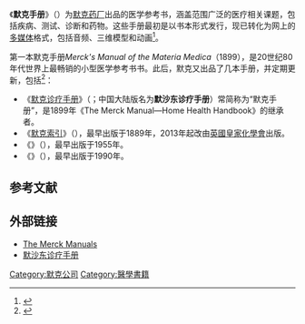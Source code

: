 {{NoteTA
|G1=医学
}}
《'''默克手册'''》（{{lang-en|The Merck Manuals}}）为[[默克药厂|默克药厂]]出品的医学参考书，涵盖范围广泛的医疗相关课题，包括疾病、测试、诊断和药物。这些手册最初是以书本形式发行，现已转化为网上的[[多媒体|多媒体]]格式，包括音频、三维模型和动画<ref>{{cite journal |author= White SM |title= Merck Manuals Information Online <http://www.merck.com/mmhe>|journal= J Consum Health Internet |year=2009 |volume=13 |issue=1 |pages=66–76 |doi=10.1080/15398280802674883 }}</ref>。

第一本默克手册''Merck's Manual of the Materia Medica''（1899），是20世纪80年代世界上最畅销的小型医学参考书书。此后，默克又出品了几本手册，并定期更新，包括<ref>{{cite web |url=http://merckmanuals.com/home/about/about_the_merck_manual_home_health_handbookonline_version/committed_to_providing_medical_information_merck_and_the_merck_manuals.html |title=Committed to providing medical information: Merck and The Merck Manuals |year=2007 |accessdate=2009-06-16 |publisher=Merck |archive-date=2015-01-13 |archive-url=https://web.archive.org/web/20150113232451/http://www.merckmanuals.com/home/about/about_the_merck_manual_home_health_handbookonline_version/committed_to_providing_medical_information_merck_and_the_merck_manuals.html |dead-url=no }}</ref>：

* 《[[默克诊疗手册|默克诊疗手册]]》（{{lang|en|''Merck Manual of Diagnosis and Therapy''}}；中国大陆版名为'''默沙东诊疗手册'''）常简称为“默克手册”，是1899年《The Merck Manual—Home Health Handbook》的继承者。
* 《[[默克索引|默克索引]]》（{{lang|en|Merck Index}}），最早出版于1889年，2013年起改由[[英國|英國]][[英國皇家化學學會|皇家化學會]]出版。
* 《{{le|默克兽医手册|The Merck Veterinary Manual}}》（{{lang|en|''The Merck Veterinary Manual''}}），最早出版于1955年。
* 《{{le|默克老年健康手册|The Merck Manual of Geriatrics}}》（{{lang|en|''The Merck Manual of Geriatrics''}}），最早出版于1990年。

==参考文献==
{{reflist}}

==外部链接==
* [http://www.merckmanuals.com The Merck Manuals]{{en}}
* [https://www.msdmanuals.cn/ 默沙东诊疗手册]{{zh-cn}}

{{默克公司}}
{{DEFAULTSORT:Merck Manuals}}
[[Category:默克公司|Category:默克公司]]
[[Category:醫學書籍|Category:醫學書籍]]